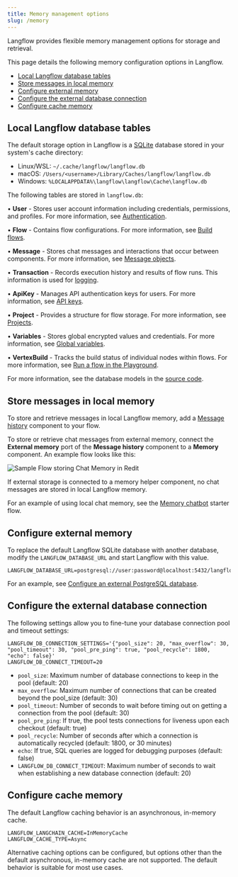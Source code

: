 ```yaml
---
title: Memory management options
slug: /memory
---
```


Langflow provides flexible memory management options for storage and retrieval.

This page details the following memory configuration options in Langflow.

- [Local Langflow database tables](#local-langflow-database-tables)
- [Store messages in local memory](#store-messages-in-local-memory)
- [Configure external memory](#configure-external-memory)
- [Configure the external database connection](#configure-the-external-database-connection)
- [Configure cache memory](#configure-cache-memory)

## Local Langflow database tables

The default storage option in Langflow is a [SQLite](https://www.sqlite.org/) database stored in your system's cache directory:

- Linux/WSL: `~/.cache/langflow/langflow.db`
- macOS: `/Users/<username>/Library/Caches/langflow/langflow.db`
- Windows: `%LOCALAPPDATA%\langflow\langflow\Cache\langflow.db`

The following tables are stored in `langflow.db`:

• **User** - Stores user account information including credentials, permissions, and profiles. For more information, see [Authentication](/configuration-authentication).

• **Flow** - Contains flow configurations. For more information, see [Build flows](/concepts-flows).

• **Message** - Stores chat messages and interactions that occur between components. For more information, see [Message objects](/data-types#message).

• **Transaction** - Records execution history and results of flow runs. This information is used for [logging](/logging).

• **ApiKey** - Manages API authentication keys for users. For more information, see [API keys](/configuration-api-keys).

• **Project** - Provides a structure for flow storage. For more information, see [Projects](/concepts-flows#projects).

• **Variables** - Stores global encrypted values and credentials. For more information, see [Global variables](/configuration-global-variables).

• **VertexBuild** - Tracks the build status of individual nodes within flows. For more information, see [Run a flow in the Playground](/concepts-playground).

For more information, see the database models in the [source code](https://github.com/langflow-ai/langflow/tree/main/src/backend/base/langflow/services/database/models).

## Store messages in local memory

To store and retrieve messages in local Langflow memory, add a [Message history](/components-helpers#message-history) component to your flow.

To store or retrieve chat messages from external memory, connect the **External memory** port of the **Message history** component to a **Memory** component.
An example flow looks like this:

![Sample Flow storing Chat Memory in Redit](/img/component-message-history-external-memory.png)

If external storage is connected to a memory helper component, no chat messages are stored in local Langflow memory.

For an example of using local chat memory, see the [Memory chatbot](/memory-chatbot) starter flow.

## Configure external memory

To replace the default Langflow SQLite database with another database, modify the `LANGFLOW_DATABASE_URL` and start Langflow with this value.

```
LANGFLOW_DATABASE_URL=postgresql://user:password@localhost:5432/langflow
```

For an example, see [Configure an external PostgreSQL database](/configuration-custom-database).

## Configure the external database connection

The following settings allow you to fine-tune your database connection pool and timeout settings:

```
LANGFLOW_DB_CONNECTION_SETTINGS='{"pool_size": 20, "max_overflow": 30, "pool_timeout": 30, "pool_pre_ping": true, "pool_recycle": 1800, "echo": false}'
LANGFLOW_DB_CONNECT_TIMEOUT=20
```

- `pool_size`: Maximum number of database connections to keep in the pool (default: 20)
- `max_overflow`: Maximum number of connections that can be created beyond the pool_size (default: 30)
- `pool_timeout`: Number of seconds to wait before timing out on getting a connection from the pool (default: 30)
- `pool_pre_ping`: If true, the pool tests connections for liveness upon each checkout (default: true)
- `pool_recycle`: Number of seconds after which a connection is automatically recycled (default: 1800, or 30 minutes)
- `echo`: If true, SQL queries are logged for debugging purposes (default: false)
- `LANGFLOW_DB_CONNECT_TIMEOUT`: Maximum number of seconds to wait when establishing a new database connection (default: 20)

## Configure cache memory

The default Langflow caching behavior is an asynchronous, in-memory cache.
```
LANGFLOW_LANGCHAIN_CACHE=InMemoryCache
LANGFLOW_CACHE_TYPE=Async
```

Alternative caching options can be configured, but options other than the default asynchronous, in-memory cache are not supported.
The default behavior is suitable for most use cases.